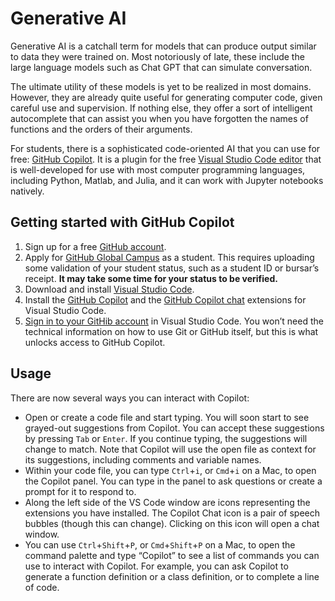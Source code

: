 # Generative AI {.unnumbered} 

Generative AI is a catchall term for models that can produce output similar to data they were trained on. Most notoriously of late, these include the large language models such as Chat GPT that can simulate conversation.

The ultimate utility of these models is yet to be realized in most domains. However, they are already quite useful for generating computer code, given careful use and supervision. If nothing else, they offer a sort of intelligent autocomplete that can assist you when you have forgotten the names of functions and the orders of their arguments.

For students, there is a sophisticated code-oriented AI that you can use for free: [GitHub Copilot](https://copilot.github.com/). It is a plugin for the free [Visual Studio Code editor](https://code.visualstudio.com) that is well-developed for use with most computer programming languages, including Python, Matlab, and Julia, and it can work with Jupyter notebooks natively. 

## Getting started with GitHub Copilot

1. Sign up for a free [GitHub account](https://github.com).
2. Apply for [GitHub Global Campus](https://docs.github.com/en/education/explore-the-benefits-of-teaching-and-learning-with-github-education/github-global-campus-for-students/apply-to-github-global-campus-as-a-student) as a student. This requires uploading some validation of your student status, such as a student ID or bursar's receipt. **It may take some time for your status to be verified.**
3. Download and install [Visual Studio Code](https://code.visualstudio.com).
4. Install the [GitHub Copilot](https://marketplace.visualstudio.com/items?itemName=GitHub.copilot) and the [GitHub Copilot chat](https://marketplace.visualstudio.com/items?itemName=GitHub.copilot-chat) extensions for Visual Studio Code.
5. [Sign in to your GitHib account](https://itsfoss.com/vs-code-github/) in Visual Studio Code. You won't need the technical information on how to use Git or GitHub itself, but this is what unlocks access to GitHub Copilot.

## Usage

There are now several ways you can interact with Copilot:

- Open or create a code file and start typing. You will soon start to see grayed-out suggestions from Copilot. You can accept these suggestions by pressing `Tab` or `Enter`. If you continue typing, the suggestions will change to match. Note that Copilot will use the open file as context for its suggestions, including comments and variable names.
- Within your code file, you can type `Ctrl`+`i`, or `Cmd`+`i` on a Mac, to open the Copilot panel. You can type in the panel to ask questions or create a prompt for it to respond to.
- Along the left side of the VS Code window are icons representing the extensions you have installed. The Copilot Chat icon is a pair of speech bubbles (though this can change). Clicking on this icon will open a chat window. 
- You can use `Ctrl`+`Shift`+`P`, or `Cmd`+`Shift`+`P` on a Mac, to open the command palette and type "Copilot" to see a list of commands you can use to interact with Copilot. For example, you can ask Copilot to generate a function definition or a class definition, or to complete a line of code.